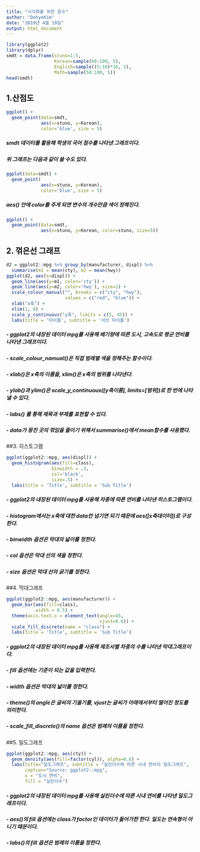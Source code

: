 ```yaml
---
title: "시각화를 위한 함수"
author: "DohyeKim"
date: "2019년 4월 19일"
output: html_document
---
```


```r
library(ggplot2)
library(dplyr)
smdt = data.frame(stuno=1:5,
                  Korean=sample(60:100, 5),
                  English=sample((5:10)*10, 5),
                  Math=sample(50:100, 5))
head(smdt)
```

## 1.산점도
```r
ggplot() +
  geom_point(data=smdt,
             aes(x=stuno, y=Korean),
             color='blue', size = 5)
```

##### smdt 데이터를 활용해 학생의 국어 점수를 나타낸 그래프이다.

##### 위 그래프는 다음과 같이 쓸 수도 있다.

```r
ggplot(data=smdt) +
  geom_point(
             aes(x=stuno, y=Korean),
             color='blue', size = 5)
```

##### aes() 안에 color를 주게 되면 변수의 개수만큼 색이 정해진다.

```r
ggplot() +
  geom_point(data=smdt,
             aes(x=stuno, y=Korean, color=stuno, size=5))
```

## 2. 꺾은선 그래프

```r
d2 = ggplot2::mpg %>% group_by(manufacturer, displ) %>% 
  summarise(m1 = mean(cty), m2 = mean(hwy))
ggplot(d2, aes(x=displ)) + 
  geom_line(aes(y=m1, color='cty')) + 
  geom_line(aes(y=m2, color='hwy'), size=1) +
  scale_colour_manual("", breaks = c("cty", "hwy"),
                      values = c("red", "blue")) +
  xlab("x축") +
  xlim(1, 8) +
  scale_y_continuous("y축", limits = c(5, 45)) +
  labs(title = '타이틀', subtitle = '서브 타이틀') 
```

##### - ggplot2의 내장된 데이터 mpg를 사용해 배기량에 따른 도시, 고속도로 평균 연비를 나타낸 그래프이다.

##### - scale_colour_namual()은 직접 범례별 색을 정해주는 함수이다.

##### - xlab()은 x축의 이름을, xlim()은 x축의 범위를 나타낸다.

##### - ylab()과 ylim()은 scale_y_continuous([y축이름], limits=[범위])로 한 번에 나타낼 수 있다.

##### - labs() 를 통해 제목과 부제를 표현할 수 있다.

##### - data가 뭉친 곳의 꺾임을 줄이기 위해서 summarise()에서 mean함수를 사용했다.

##3. 히스토그램
```r
ggplot(ggplot2::mpg, aes(displ)) +
  geom_histogram(aes(fill=class), 
                 binwidth = .3,     
                 col='black',       
                 size=.5) +         
  labs(title = 'Title', subtitle = 'Sub Title')
```

##### - ggplot2의 내장된 데이터 mpg를 사용해 차종에 따른 연비를 나타낸 히스토그램이다.

##### - histogram에서는 x축에 대한 data만 넘기면 되기 때문에 aes([x축데이터])로 구성한다.

##### - binwidth 옵션은 막대의 넓이를 정한다.

##### - col 옵션은 막대 선의 색을 정한다.

##### - size 옵션은 막대 선의 굵기를 정한다.

##4. 막대그래프
```r
ggplot(ggplot2::mpg, aes(manufacturer)) +
  geom_bar(aes(fill=class), 
           width = 0.5) +
  theme(axis.text.x = element_text(angle=45,       
                                   vjust=0.6)) +   
  scale_fill_discrete(name = "class") +  
  labs(title = 'Title', subtitle = 'Sub Title')
```

##### - ggplot2의 내장된 데이터 mpg를 사용해 제조사별 차종의 수를 나타낸 막대그래프이다.

##### - fill 옵션에는 기준이 되는 값을 입력한다.

##### - width 옵션은 막대의 넓이를 정한다.

##### - theme()의 angle은 글씨의 기울기를, vjust는 글씨가 아래에서부터 떨어진 정도를 의미한다.

##### - scale_fill_discrete()의 name 옵션은 범례의 이름을 정한다.

##5. 밀도그래프
```r
ggplot(ggplot2::mpg, aes(cty)) +
  geom_density(aes(fill=factor(cyl)), alpha=0.8) +
  labs(title="밀도그래프", subtitle = "실린더수에 따른 시내 연비의 밀도그래프",
       caption="Source: ggplot2::mpg",
       x = "도시 연비",
       fill = "실린더수")
```

##### - ggplot2의 내장된 데이터 mpg를 사용해 실린더수에 따른 시내 연비를 나타낸 밀도그래프이다.

##### - aes()의 fill 옵션에는 class가 factor인 데이터가 들어가한 한다. 밀도는 연속형이 아니기 때문이다.

##### - labs()의 fill 옵션은 범례의 이름을 정한다.
